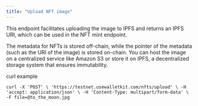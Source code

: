 ```yaml
---
title: "Upload NFT image"
---
```


This endpoint facilitates uploading the image to IPFS and returns an IPFS URI, which can be used in the NFT mint endpoint. 

The metadata for NFTs is stored off-chain, while the pointer of the metadata (such as the URI of the image) is stored on-chain. You can host the image on a centralized service like Amazon S3 or store it on IPFS, a decentralized storage system that ensures immutability. 

curl example

`curl -X 'POST' \
  'https://testnet.usewalletkit.com/nfts/upload' \
  -H 'accept: application/json' \
  -H 'Content-Type: multipart/form-data' \
  -F file=@to_the_moon.jpg
`
